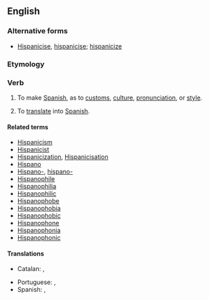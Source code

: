 ==English==

===Alternative forms===
* [[Hispanicise]], [[hispanicise]]; [[hispanicize]]

===Etymology===
{{suffix|Hispanic|ize|lang=en}}

===Verb===
{{en-verb|Hispanicizes|Hispanicizing|Hispanicized}}

# {{context|transitive|lang=en}} To make [[Spanish]], as to [[customs]], [[culture]], [[pronunciation]], or [[style]].
# {{context|transitive|lang=en}} To [[translate]] into [[Spanish]].

====Related terms====
* [[Hispanicism]]
* [[Hispanicist]]
* [[Hispanicization]], [[Hispanicisation]]
* [[Hispano]]
* [[Hispano-]], [[hispano-]]
* [[Hispanophile]]
* [[Hispanophilia]]
* [[Hispanophilic]]
* [[Hispanophobe]]
* [[Hispanophobia]]
* [[Hispanophobic]]
* [[Hispanophone]]
* [[Hispanophonia]]
* [[Hispanophonic]]

====Translations====
{{trans-top|Hispanize, hispanize}}
* Catalan: {{t+|ca|hispanitzar}}, {{t+|ca|espanyolitzar}}
{{trans-mid}}
* Portuguese: {{t+|pt|hispanizar}}, {{t+|pt|espanholizar}}
* Spanish: {{t+|es|hispanizar}}, {{t+|es|españolizar}}
{{trans-bottom}}
